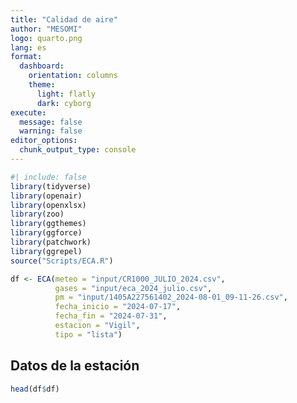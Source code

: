 ```yaml
---
title: "Calidad de aire"
author: "MESOMI"
logo: quarto.png
lang: es
format: 
  dashboard:
    orientation: columns
    theme:
      light: flatly
      dark: cyborg
execute: 
  message: false
  warning: false
editor_options: 
  chunk_output_type: console
---
```


```r
#| include: false
library(tidyverse)
library(openair)
library(openxlsx)
library(zoo)
library(ggthemes)
library(ggforce)
library(patchwork)
library(ggrepel)
source("Scripts/ECA.R")

df <- ECA(meteo = "input/CR1000_JULIO_2024.csv",
          gases = "input/eca_2024_julio.csv",
          pm = "input/1405A227561402_2024-08-01_09-11-26.csv",
          fecha_inicio = "2024-07-17",
          fecha_fin = "2024-07-31",
          estacion = "Vigil",
          tipo = "lista")
```


## Datos de la estación

```r

head(df$df)
```

